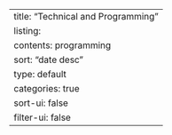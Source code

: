 ---
title: "Technical and Programming"
listing:
  contents: programming
  sort: "date desc"
  type: default
  categories: true
  sort-ui: false
  filter-ui: false
---